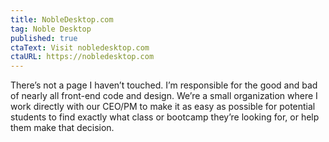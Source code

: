 ```yaml
---
title: NobleDesktop.com
tag: Noble Desktop
published: true
ctaText: Visit nobledesktop.com
ctaURL: https://nobledesktop.com
---
```


There’s not a page I haven’t touched. I’m responsible for the good and bad of nearly all front-end code and design. We’re a small organization where I work directly with our CEO/PM to make it as easy as possible for potential students to find exactly what class or bootcamp they’re looking for, or help them make that decision.